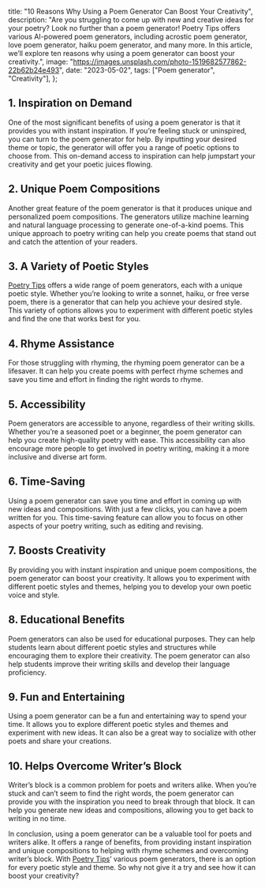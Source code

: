   title: "10 Reasons Why Using a Poem Generator Can Boost Your Creativity",
  description:
    "Are you struggling to come up with new and creative ideas for your poetry? Look no further than a poem generator! Poetry Tips offers various AI-powered poem generators, including acrostic poem generator, love poem generator, haiku poem generator, and many more. In this article, we’ll explore ten reasons why using a poem generator can boost your creativity.",
  image: "https://images.unsplash.com/photo-1519682577862-22b62b24e493",
  date: "2023-05-02",
  tags: ["Poem generator", "Creativity"],
};

## 1. Inspiration on Demand

One of the most significant benefits of using a poem generator is that it provides you with instant inspiration. If you’re feeling stuck or uninspired, you can turn to the poem generator for help. By inputting your desired theme or topic, the generator will offer you a range of poetic options to choose from. This on-demand access to inspiration can help jumpstart your creativity and get your poetic juices flowing.

## 2. Unique Poem Compositions

Another great feature of the poem generator is that it produces unique and personalized poem compositions. The generators utilize machine learning and natural language processing to generate one-of-a-kind poems. This unique approach to poetry writing can help you create poems that stand out and catch the attention of your readers.

## 3. A Variety of Poetic Styles

[Poetry Tips](/) offers a wide range of poem generators, each with a unique poetic style. Whether you’re looking to write a sonnet, haiku, or free verse poem, there is a generator that can help you achieve your desired style. This variety of options allows you to experiment with different poetic styles and find the one that works best for you.

<CallToAction />

## 4. Rhyme Assistance

For those struggling with rhyming, the rhyming poem generator can be a lifesaver. It can help you create poems with perfect rhyme schemes and save you time and effort in finding the right words to rhyme.

## 5. Accessibility

Poem generators are accessible to anyone, regardless of their writing skills. Whether you’re a seasoned poet or a beginner, the poem generator can help you create high-quality poetry with ease. This accessibility can also encourage more people to get involved in poetry writing, making it a more inclusive and diverse art form.

## 6. Time-Saving

Using a poem generator can save you time and effort in coming up with new ideas and compositions. With just a few clicks, you can have a poem written for you. This time-saving feature can allow you to focus on other aspects of your poetry writing, such as editing and revising.

## 7. Boosts Creativity

By providing you with instant inspiration and unique poem compositions, the poem generator can boost your creativity. It allows you to experiment with different poetic styles and themes, helping you to develop your own poetic voice and style.

## 8. Educational Benefits

Poem generators can also be used for educational purposes. They can help students learn about different poetic styles and structures while encouraging them to explore their creativity. The poem generator can also help students improve their writing skills and develop their language proficiency.

## 9. Fun and Entertaining

Using a poem generator can be a fun and entertaining way to spend your time. It allows you to explore different poetic styles and themes and experiment with new ideas. It can also be a great way to socialize with other poets and share your creations.

## 10. Helps Overcome Writer’s Block

Writer’s block is a common problem for poets and writers alike. When you’re stuck and can’t seem to find the right words, the poem generator can provide you with the inspiration you need to break through that block. It can help you generate new ideas and compositions, allowing you to get back to writing in no time.

In conclusion, using a poem generator can be a valuable tool for poets and writers alike. It offers a range of benefits, from providing instant inspiration and unique compositions to helping with rhyme schemes and overcoming writer’s block. With [Poetry Tips](/)’ various poem generators, there is an option for every poetic style and theme. So why not give it a try and see how it can boost your creativity?

